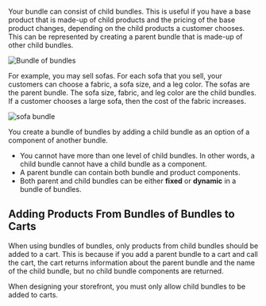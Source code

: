 Your bundle can consist of child bundles. This is useful if you have a base product that is made-up of child products and the pricing of the base product changes, depending on the child products a customer chooses. This can be represented by creating a parent bundle that is made-up of other child bundles.

![Bundle of bundles](/assets/bundle-of-bundles.png)

For example, you may sell sofas. For each sofa that you sell, your customers can choose a fabric, a sofa size, and a leg color. The sofas are the parent bundle. The sofa size, fabric, and leg color are the child bundles. If a customer chooses a large sofa, then the cost of the fabric increases.

![sofa bundle](/assets/sofa-bundle.png)

You create a bundle of bundles by adding a child bundle as an option of a component of another bundle.

- You cannot have more than one level of child bundles. In other words, a child bundle cannot have a child bundle as a component.
- A parent bundle can contain both bundle and product components.
- Both parent and child bundles can be either **fixed** or **dynamic** in a bundle of bundles.

## Adding Products From Bundles of Bundles to Carts

When using bundles of bundles, only products from child bundles should be added to a cart. This is because if you add a parent bundle to a cart and call the cart, the cart returns information about the parent bundle and the name of the child bundle, but no child bundle components are returned.

When designing your storefront, you must only allow child bundles to be added to carts.
